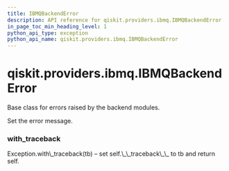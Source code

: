 ```yaml
---
title: IBMQBackendError
description: API reference for qiskit.providers.ibmq.IBMQBackendError
in_page_toc_min_heading_level: 1
python_api_type: exception
python_api_name: qiskit.providers.ibmq.IBMQBackendError
---
```


# qiskit.providers.ibmq.IBMQBackendError

<Class id="qiskit.providers.ibmq.IBMQBackendError" isDedicatedPage={true} github="https://github.com/qiskit/qiskit-ibmq-provider/tree/stable/0.15/qiskit/providers/ibmq/exceptions.py" signature="IBMQBackendError(*message)">
  Base class for errors raised by the backend modules.

  Set the error message.

  ### with\_traceback

  <Function id="qiskit.providers.ibmq.IBMQBackendError.with_traceback" signature="with_traceback()">
    Exception.with\_traceback(tb) – set self.\_\_traceback\_\_ to tb and return self.
  </Function>
</Class>

